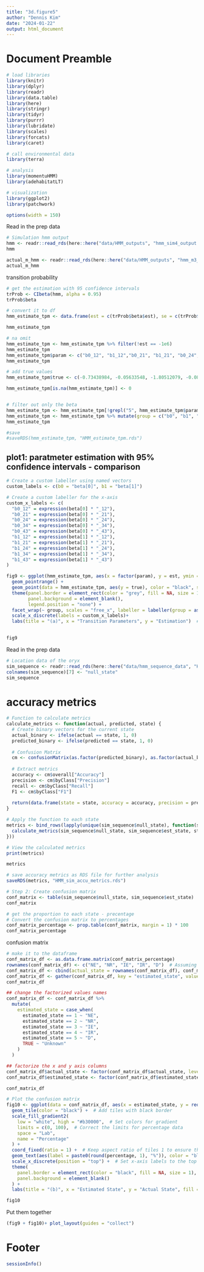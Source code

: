---
title: "3d.figure5"
author: "Dennis Kim"
date: "2024-01-22"
output: html_document
---

# Document Preamble 
```{r preamble, message=FALSE, warning=FALSE}
# load libraries
library(knitr)
library(dplyr)
library(readr)
library(data.table)
library(here)
library(stringr)
library(tidyr)
library(purrr)
library(lubridate)
library(scales)
library(forcats)
library(caret)

# call environmental data
library(terra)

# analysis
library(momentuHMM)
library(adehabitatLT)

# visualization 
library(ggplot2)
library(patchwork)

options(width = 150)
```

Read in the prep data
```{r read in prep data}
# Simulation hmm output 
hmm <- readr::read_rds(here::here("data/HMM_outputs", "hmm_sim4_output.rds"))
hmm

actual_m_hmm <- readr::read_rds(here::here("data/HMM_outputs", "hmm_m3_output.rds"))
actual_m_hmm
```

transition probability
```{r tpm}
# get the estimation with 95 confidence intervals 
trProb <- CIbeta(hmm, alpha = 0.95)
trProb$beta

# convert it to df 
hmm_estimate_tpm <- data.frame(est = c(trProb$beta$est), se = c(trProb$beta$se), lower = c(trProb$beta$lower), upper = c(trProb$beta$upper))

hmm_estimate_tpm

# na omit
hmm_estimate_tpm <- hmm_estimate_tpm %>% filter(!est == -1e6)
hmm_estimate_tpm
hmm_estimate_tpm$param <- c("b0_12", "b1_12","b0_21", "b1_21", "b0_24", "b1_24", "b0_25", "b1_25", "b0_34", "b1_34", "b0_43", "b1_43", "b0_45", "b1_45")
hmm_estimate_tpm

# add true values 
hmm_estimate_tpm$true <- c(-0.73438984, -0.05633548, -1.80512079, -0.08053237, -7.1703737, 0.1882292, -9.4655442, 0.0793542, -2.63575764, 0.06952902, -0.80415992, 0.03490285, -5.63262700, 0.08677426)

hmm_estimate_tpm[is.na(hmm_estimate_tpm)] <- 0


# filter out only the beta 
hmm_estimate_tpm <- hmm_estimate_tpm[!grepl("5", hmm_estimate_tpm$param), ]
hmm_estimate_tpm <- hmm_estimate_tpm %>% mutate(group = c("b0", "b1", "b0", "b1", "b0", "b1", "b0", "b1", "b0", "b1"))
hmm_estimate_tpm

#save 
#saveRDS(hmm_estimate_tpm, "HMM_estimate_tpm.rds")
```

## plot1: paratmeter estimation with 95% confidence intervals - comparison 

```{r plot1}
# Create a custom labeller using named vectors
custom_labels <- c(b0 = "beta[0]", b1 = "beta[1]")

# Create a custom labeller for the x-axis
custom_x_labels <- c(
  "b0_12" = expression(beta[0] * "_12"),
  "b0_21" = expression(beta[0] * "_21"),
  "b0_24" = expression(beta[0] * "_24"),
  "b0_34" = expression(beta[0] * "_34"),
  "b0_43" = expression(beta[0] * "_43"),
  "b1_12" = expression(beta[1] * "_12"),
  "b1_21" = expression(beta[1] * "_21"),
  "b1_24" = expression(beta[1] * "_24"),
  "b1_34" = expression(beta[1] * "_34"),
  "b1_43" = expression(beta[1] * "_43")
)

fig9 <- ggplot(hmm_estimate_tpm, aes(x = factor(param), y = est, ymin = lower, ymax = upper, color = factor(param))) +
  geom_pointrange() +
  geom_point(data = hmm_estimate_tpm, aes(y = true), color = "black", shape = 17, size = 2) +
  theme(panel.border = element_rect(color = "grey", fill = NA, size = 1), 
        panel.background = element_blank(),
        legend.position = "none") +
  facet_wrap(~ group, scales = "free_x", labeller = labeller(group = as_labeller(custom_labels, label_parsed))) +
  scale_x_discrete(labels = custom_x_labels)+
  labs(title = "(a)", x = "Transition Parameters", y = "Estimation")  # Set labels for axes and legend
  

fig9
```

Read in the prep data
```{r read in prep data}
# Location data of the oryx 
sim_sequence <- readr::read_rds(here::here("data/hmm_sequence_data", "HMM_sim4_sequence.rds"))
colnames(sim_sequence)[7] <- "null_state"
sim_sequence 
```

# accuracy metrics 
```{r accuracy metrics}
# Function to calculate metrics
calculate_metrics <- function(actual, predicted, state) {
  # Create binary vectors for the current state
  actual_binary <- ifelse(actual == state, 1, 0)
  predicted_binary <- ifelse(predicted == state, 1, 0)
  
  # Confusion Matrix
  cm <- confusionMatrix(as.factor(predicted_binary), as.factor(actual_binary), positive = "1")
  
  # Extract metrics
  accuracy <- cm$overall["Accuracy"]
  precision <- cm$byClass["Precision"]
  recall <- cm$byClass["Recall"]
  F1 <- cm$byClass["F1"]
  
  return(data.frame(state = state, accuracy = accuracy, precision = precision, recall = recall, F1 = F1))
}

# Apply the function to each state
metrics <- bind_rows(lapply(unique(sim_sequence$null_state), function(state) {
  calculate_metrics(sim_sequence$null_state, sim_sequence$est_state, state)
}))

# View the calculated metrics
print(metrics)

metrics

# save accuracy metrics as RDS file for further analysis
saveRDS(metrics, "HMM_sim_accu_metrics.rds")
```


```{r accuracy matrix}
# Step 2: Create confusion matrix
conf_matrix <- table(sim_sequence$null_state, sim_sequence$est_state)
conf_matrix

# get the proportion to each state - precentage
# Convert the confusion matrix to percentages
conf_matrix_percentage <- prop.table(conf_matrix, margin = 1) * 100
conf_matrix_percentage
```

confusion matrix
```{r confusion matrix}
# make it to the dataframe
conf_matrix_df <- as.data.frame.matrix(conf_matrix_percentage)
rownames(conf_matrix_df) <- c("NE", "NR", "IE", "IR", "D")  # Assuming you know the row order matches these states
conf_matrix_df <- cbind(actual_state = rownames(conf_matrix_df), conf_matrix_df)
conf_matrix_df <- gather(conf_matrix_df, key = "estimated_state", value = "percentage", -actual_state)
conf_matrix_df

## change the factorized values names
conf_matrix_df <- conf_matrix_df %>%
  mutate(
    estimated_state = case_when(
      estimated_state == 1 ~ "NE",
      estimated_state == 2 ~ "NR",
      estimated_state == 3 ~ "IE",
      estimated_state == 4 ~ "IR",
      estimated_state == 5 ~ "D",
      TRUE ~ "Unknown"
    )
  )

## factorize the x and y axis columns 
conf_matrix_df$actual_state <- factor(conf_matrix_df$actual_state, levels = c("NE", "NR", "IE","IR", "D"))
conf_matrix_df$estimated_state <- factor(conf_matrix_df$estimated_state, levels = c("NE", "NR", "IE","IR", "D"))

conf_matrix_df
```

```{r vis}
# Plot the confusion matrix
fig10 <- ggplot(data = conf_matrix_df, aes(x = estimated_state, y = reorder(actual_state, -as.numeric(actual_state)), fill = percentage)) +
  geom_tile(color = "black") +  # Add tiles with black border
  scale_fill_gradient2(
    low = "white", high = "#b30000",  # Set colors for gradient
    limits = c(0, 100),  # Correct the limits for percentage data
    space = "Lab",
    name = "Percentage"
  ) +
  coord_fixed(ratio = 1) +  # Keep aspect ratio of tiles 1 to ensure they are square
  geom_text(aes(label = paste0(round(percentage, 1), "%")), color = "black", size = 4) +  # Correct the reference to 'percentage'
  scale_x_discrete(position = "top") +  # Set x-axis labels to the top
  theme(
    panel.border = element_rect(color = "black", fill = NA, size = 1),
    panel.background = element_blank()
  ) +
  labs(title = "(b)", x = "Estimated State", y = "Actual State", fill = "Percentage")  # Set labels for axes and legend

fig10
```

Put them together
```{r path work}
(fig9 + fig10)+ plot_layout(guides = "collect")
```

# Footer
```{r footer}
sessionInfo()
```